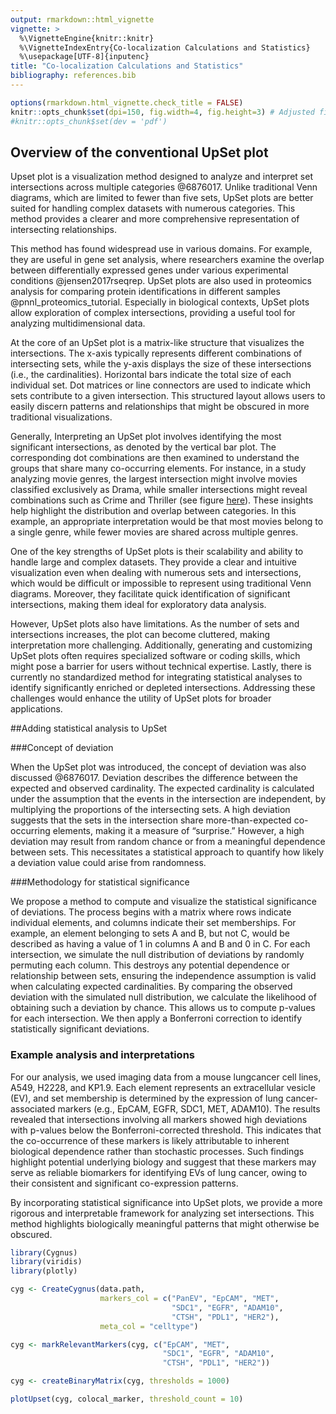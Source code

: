 ```yaml
---
output: rmarkdown::html_vignette
vignette: >
  %\VignetteEngine{knitr::knitr}
  %\VignetteIndexEntry{Co-localization Calculations and Statistics}
  %\usepackage[UTF-8]{inputenc}
title: "Co-localization Calculations and Statistics"
bibliography: references.bib
---
```


```r
options(rmarkdown.html_vignette.check_title = FALSE)
knitr::opts_chunk$set(dpi=150, fig.width=4, fig.height=3) # Adjusted figure size
#knitr::opts_chunk$set(dev = 'pdf')
```

## Overview of the conventional UpSet plot

Upset plot is a visualization method designed to analyze and interpret set intersections across multiple categories @6876017. Unlike traditional Venn diagrams, which are limited to fewer than five sets, UpSet plots are better suited for handling complex datasets with numerous categories. This method provides a clearer and more comprehensive representation of intersecting relationships.

This method has found widespread use in various domains. For example, they are useful in gene set analysis, where researchers examine the overlap between differentially expressed genes under various experimental conditions @jensen2017rseqrep. UpSet plots are also used in proteomics analysis for comparing protein identifications in different samples @pnnl_proteomics_tutorial. Especially in biological contexts, UpSet plots allow exploration of complex intersections, providing a useful tool for analyzing multidimensional data.

At the core of an UpSet plot is a matrix-like structure that visualizes the intersections. The x-axis typically represents different combinations of intersecting sets, while the y-axis displays the size of these intersections (i.e., the cardinalities). Horizontal bars indicate the total size of each individual set. Dot matrices or line connectors are used to indicate which sets contribute to a given intersection. This structured layout allows users to easily discern patterns and relationships that might be obscured in more traditional visualizations.

Generally, Interpreting an UpSet plot involves identifying the most significant intersections, as denoted by the vertical bar plot. The corresponding dot combinations are then examined to understand the groups that share many co-occurring elements. For instance, in a study analyzing movie genres, the largest intersection might involve movies classified exclusively as Drama, while smaller intersections might reveal combinations such as Crime and Thriller (see figure [here](https://upset.app/)). These insights help highlight the distribution and overlap between categories. In this example, an appropriate interpretation would be that most movies belong to a single genre, while fewer movies are shared across multiple genres.

One of the key strengths of UpSet plots is their scalability and ability to handle large and complex datasets. They provide a clear and intuitive visualization even when dealing with numerous sets and intersections, which would be difficult or impossible to represent using traditional Venn diagrams. Moreover, they facilitate quick identification of significant intersections, making them ideal for exploratory data analysis.

However, UpSet plots also have limitations. As the number of sets and intersections increases, the plot can become cluttered, making interpretation more challenging. Additionally, generating and customizing UpSet plots often requires specialized software or coding skills, which might pose a barrier for users without technical expertise. Lastly, there is currently no standardized method for integrating statistical analyses to identify significantly enriched or depleted intersections. Addressing these challenges would enhance the utility of UpSet plots for broader applications.

##Adding statistical analysis to UpSet

###Concept of deviation

When the UpSet plot was introduced, the concept of deviation was also discussed @6876017. Deviation describes the difference between the expected and observed cardinality. The expected cardinality is calculated under the assumption that the events in the intersection are independent, by multiplying the proportions of the intersecting sets. A high deviation suggests that the sets in the intersection share more-than-expected co-occurring elements, making it a measure of “surprise.” However, a high deviation may result from random chance or from a meaningful dependence between sets. This necessitates a statistical approach to quantify how likely a deviation value could arise from randomness.

###Methodology for statistical significance

We propose a method to compute and visualize the statistical significance of deviations. The process begins with a matrix where rows indicate individual elements, and columns indicate their set memberships. For example, an element belonging to sets A and B, but not C, would be described as having a value of 1 in columns A and B and 0 in C. For each intersection, we simulate the null distribution of deviations by randomly permuting each column. This destroys any potential dependence or relationship between sets, ensuring the independence assumption is valid when calculating expected cardinalities. By comparing the observed deviation with the simulated null distribution, we calculate the likelihood of obtaining such a deviation by chance. This allows us to compute p-values for each intersection. We then apply a Bonferroni correction to identify statistically significant deviations.

### Example analysis and interpretations

For our analysis, we used imaging data from a mouse lungcancer cell lines, A549, H2228, and KP1.9. Each element represents an extracellular vesicle (EV), and set membership is determined by the expression of lung cancer-associated markers (e.g., EpCAM, EGFR, SDC1, MET, ADAM10). The results revealed that intersections involving all markers showed high deviations with p-values below the Bonferroni-corrected threshold. This indicates that the co-occurrence of these markers is likely attributable to inherent biological dependence rather than stochastic processes. Such findings highlight potential underlying biology and suggest that these markers may serve as reliable biomarkers for identifying EVs of lung cancer, owing to their consistent and significant co-expression patterns.

By incorporating statistical significance into UpSet plots, we provide a more rigorous and interpretable framework for analyzing set intersections. This method highlights biologically meaningful patterns that might otherwise be obscured.

```r
library(Cygnus)
library(viridis)
library(plotly)

cyg <- CreateCygnus(data.path,
                    markers_col = c("PanEV", "EpCAM", "MET",
                                    "SDC1", "EGFR", "ADAM10",
                                    "CTSH", "PDL1", "HER2"),
                    meta_col = "celltype")

cyg <- markRelevantMarkers(cyg, c("EpCAM", "MET",
                                  "SDC1", "EGFR", "ADAM10",
                                  "CTSH", "PDL1", "HER2"))

cyg <- createBinaryMatrix(cyg, thresholds = 1000)

plotUpset(cyg, colocal_marker, threshold_count = 10)
```
